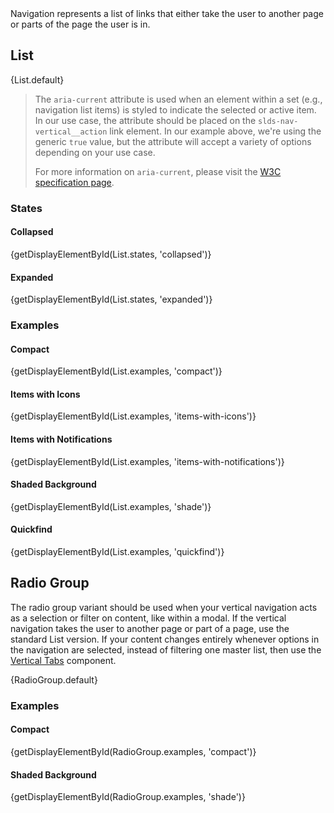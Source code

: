 
<div className="doc lead">
  Navigation represents a list of links that either take the user to another
  page or parts of the page the user is in.
</div>

## List

<CodeView>
  {List.default}
</CodeView>

<Blockquote type="a11y" header="Accessibility Note">
  The <code>aria-current</code> attribute is used when an element within a set (e.g., navigation list items) is styled to indicate the selected or active item. In our use case, the attribute should be placed on the <code>slds-nav-vertical__action</code> link element. In our example above, we're using the generic <code>true</code> value, but the attribute will accept a variety of options depending on your use case.

  For more information on <code>aria-current</code>, please visit the <a href="https://www.w3.org/TR/wai-aria-1.1/#aria-current">W3C specification page</a>.
</Blockquote>

### States

#### Collapsed
<CodeView>
  {getDisplayElementById(List.states, 'collapsed')}
</CodeView>

#### Expanded
<CodeView>
  {getDisplayElementById(List.states, 'expanded')}
</CodeView>

### Examples

#### Compact
<CodeView>
  {getDisplayElementById(List.examples, 'compact')}
</CodeView>

#### Items with Icons
<CodeView>
  {getDisplayElementById(List.examples, 'items-with-icons')}
</CodeView>

#### Items with Notifications
<CodeView>
  {getDisplayElementById(List.examples, 'items-with-notifications')}
</CodeView>

#### Shaded Background
<CodeView>
  {getDisplayElementById(List.examples, 'shade')}
</CodeView>

#### Quickfind
<CodeView>
  {getDisplayElementById(List.examples, 'quickfind')}
</CodeView>

## Radio Group

The radio group variant should be used when your vertical navigation acts as a selection or filter on content, like within a modal. If the vertical navigation takes the user to another page or part of a page, use the standard List version. If your content changes entirely whenever options in the navigation are selected, instead of filtering one master list, then use the [Vertical Tabs](/components/vertical-tabs) component.

<CodeView>
  {RadioGroup.default}
</CodeView>

### Examples

#### Compact
<CodeView>
  {getDisplayElementById(RadioGroup.examples, 'compact')}
</CodeView>

#### Shaded Background
<CodeView>
  {getDisplayElementById(RadioGroup.examples, 'shade')}
</CodeView>
